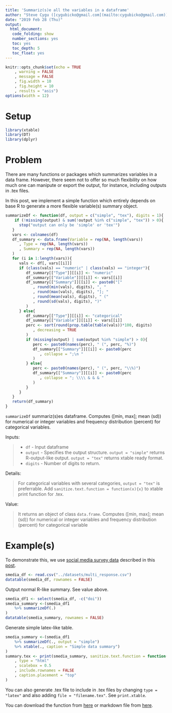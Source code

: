 ```yaml
---
title: 'Summariz(s)e all the variables in a dataframe'
author: "Steve Cygu ([cygubicko@gmail.com](mailto:cygubicko@gmail.com))"
date: "2019 Feb 28 (Thu)"
output:
  html_document:
   code_folding: show
   number_sections: yes
   toc: yes
   toc_depth: 5
   toc_float: yes
---
```


```r
knitr::opts_chunk$set(echo = TRUE
	, warning = FALSE
	, message = FALSE
	, fig.width = 10
	, fig.height = 10
	, results = "asis")
options(width = 12)
```
# Setup

```r
library(xtable)
library(DT)
library(dplyr)
```

# Problem

There are many functions or packages which summarizes variables in a data frame. However, there seem not to offer so much flexibility on how much one can manipute or export the output, for instance, including outputs in .tex files. 

In this post, we implement a simple function which entirely depends on base R to generate a more flexible variable(s) summary object.

```r
summarizeDf <- function(df, output = c("simple", "tex"), digits = 1){
	if (!missing(output) & sum(!output %in% c("simple", "tex")) > 0){
      stop("output can only be 'simple' or 'tex'")
   }
   vars <- colnames(df)
   df_summary <- data.frame(Variable = rep(NA, length(vars))
      , Type = rep(NA, length(vars))
      , Summary = rep(NA, length(vars))
   )
   for (i in 1:length(vars)){
      vals <- df[, vars[[i]]]
      if (class(vals) == "numeric" | class(vals) == "integer"){
         df_summary[["Type"]][[i]] <- "numeric"
         df_summary[["Variable"]][[i]] <- vars[[i]]
         df_summary[["Summary"]][[i]] <- paste0("["
            , round(min(vals), digits), ", "
            , round(max(vals), digits), "]; "
            , round(mean(vals), digits), " ("
            , round(sd(vals), digits), ")"
         )
      } else{
         df_summary[["Type"]][[i]] <- "categorical"
         df_summary[["Variable"]][[i]] <- vars[[i]]
         perc <- sort(round(prop.table(table(vals))*100, digits)
            , decreasing = TRUE
         )
         if (missing(output) | sum(output %in% "simple") > 0){
            perc <- paste0(names(perc), " (", perc, "%)")
            df_summary[["Summary"]][[i]] <- paste0(perc
               , collapse = ";\n "
            )
         } else{
            perc <- paste0(names(perc), " (", perc, "\\%)")
            df_summary[["Summary"]][[i]] <- paste0(perc
               , collapse = "; \\\\ & & & "
            )
         }
      }
   }
   return(df_summary)
}

```

`summarizeDf` summariz(s)es dataframe. Computes ([min, max]; mean (sd)) for numerical or integer variables and frequency distribution (percent) for categorical variables.

Inputs:

> * `df` - Input dataframe
> * `output` - Specifies the output structure. `output = "simple"` returns R-output-like output. `output = "tex"` returns xtable ready format.
> * `digits` - Number of digits to return.

Details:

> For categorical variables with several categories, `output = "tex"` is preferrable. Add `sanitize.text.function = function(x){x}` to xtable print function for .tex.

Value:

> It returns an object of class `data.frame`. Computes ([min, max]; mean (sd)) for numerical or integer variables and frequency distribution (percent) for categorical variable

# Example(s)

To demonstrate this, we use [social media survey data](https://github.com/CYGUBICKO/miscellaneous/tree/master/datasets) described in this [post](https://cygubicko.github.io/miscellaneous/separate_entries.html).


```r
smedia_df <- read.csv("../datasets/multi_response.csv")
datatable(smedia_df, rownames = FALSE)
```

Output normal R-like summary. See value above.

```r
smedia_df1 <- select(smedia_df, -c("doi"))
smedia_summary <-(smedia_df1
  	%>% summarizeDf(.)
)
datatable(smedia_summary, rownames = FALSE)
```

Generate simple latex-like table.

```r
smedia_summary <-(smedia_df1
  	%>% summarizeDf(., output = "simple")
	%>% xtable(., caption = "Simple data summary")
)
summary.tex <- print(smedia_summary, sanitize.text.function = function(x){x}
	, type = "html"
	, scalebox = 0.5
  	, include.rownames = FALSE
  	, caption.placement = "top"
)
```

You can also generate .tex file to include in .tex files by changing `type = "latex"` and also adding `file = "filename.tex"`. See `print.xtable`.

You can download the function from [here](https://github.com/CYGUBICKO/miscellaneous/tree/master/funs) or markdown file from [here](https://github.com/CYGUBICKO/miscellaneous/tree/master/data_mgt).


